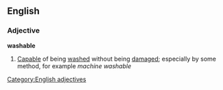 ==English==
===Adjective===
'''washable'''
#[[Capable]] of being [[washed]] without being [[damaged]]; especially by some method, for example ''machine washable''
[[Category:English adjectives]]